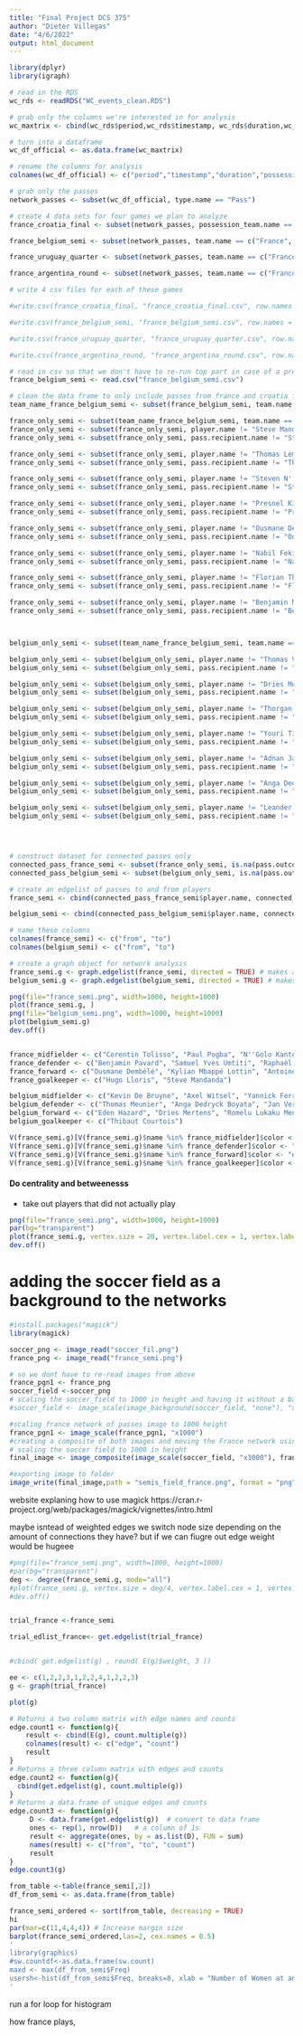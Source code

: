 ```yaml
---
title: "Final Project DCS 375"
author: "Dieter Villegas"
date: "4/6/2022"
output: html_document
---
```



```r
library(dplyr)
library(igraph)
```


```r

# read in the RDS
wc_rds <- readRDS("WC_events_clean.RDS")

# grab only the columns we're interested in for analysis
wc_maxtrix <- cbind(wc_rds$period,wc_rds$timestamp, wc_rds$duration,wc_rds$possession_team.name,wc_rds$type.name,wc_rds$player.name,wc_rds$team.name,wc_rds$pass.length,wc_rds$pass.recipient.name,wc_rds$pass.outcome.name,wc_rds$ball_receipt.outcome.name,wc_rds$match_id,wc_rds$location.x,wc_rds$location.y,wc_rds$pass.end_location.x,wc_rds$pass.end_location.y)

# turn into a dataframe
wc_df_official <- as.data.frame(wc_maxtrix)

# rename the columns for analysis
colnames(wc_df_official) <- c("period","timestamp","duration","possession_team.name","type.name","player.name","team.name","pass.length","pass.recipient.name","pass.outcome.name","ball_receipt.outcome.name","match_id","location.x","location.y","pass.end_location.x","pass.end_location.y")

# grab only the passes
network_passes <- subset(wc_df_official, type.name == "Pass")

# create 4 data sets for four games we plan to analyze
france_croatia_final <- subset(network_passes, possession_team.name == c("France", "Croatia"))

france_belgium_semi <- subset(network_passes, team.name == c("France", "Belgium"))

france_uruguay_quarter <- subset(network_passes, team.name == c("France", "Uruguay"))

france_argentina_round <- subset(network_passes, team.name == c("France", "Argentina"))

# write 4 csv files for each of these games

#write.csv(france_croatia_final, "france_croatia_final.csv", row.names = FALSE)

#write.csv(france_belgium_semi, "france_belgium_semi.csv", row.names = FALSE)

#write.csv(france_uruguay_quarter, "france_uruguay_quarter.csv", row.names = FALSE)

#write.csv(france_argentina_round, "france_argentina_round.csv", row.names = FALSE)

```


```r


# read in csv so that we don't have to re-run top part in case of a premature change to players.
france_belgium_semi <- read.csv("france_belgium_semi.csv")

# clean the data frame to only include passes from france and croatia final
team_name_france_belgium_semi <- subset(france_belgium_semi, team.name == c("France", "Belgium"))

france_only_semi <- subset(team_name_france_belgium_semi, team.name == "France")
france_only_semi <- subset(france_only_semi, player.name != "Steve Mandanda")
france_only_semi <- subset(france_only_semi, pass.recipient.name != "Steve Mandanda")

france_only_semi <- subset(france_only_semi, player.name != "Thomas Lemar")
france_only_semi <- subset(france_only_semi, pass.recipient.name != "Thomas Lemar")

france_only_semi <- subset(france_only_semi, player.name != "Steven N''Kemboanza Mike Christopher Nzonzi")
france_only_semi <- subset(france_only_semi, pass.recipient.name != "Steven N''Kemboanza Mike Christopher Nzonzi")

france_only_semi <- subset(france_only_semi, player.name != "Presnel Kimpembe")
france_only_semi <- subset(france_only_semi, pass.recipient.name != "Presnel Kimpembe")

france_only_semi <- subset(france_only_semi, player.name != "Ousmane Dembélé")
france_only_semi <- subset(france_only_semi, pass.recipient.name != "Ousmane Dembélé")

france_only_semi <- subset(france_only_semi, player.name != "Nabil Fekir")
france_only_semi <- subset(france_only_semi, pass.recipient.name != "Nabil Fekir")

france_only_semi <- subset(france_only_semi, player.name != "Florian Thauvin")
france_only_semi <- subset(france_only_semi, pass.recipient.name != "Florian Thauvin")

france_only_semi <- subset(france_only_semi, player.name != "Benjamin Mendy")
france_only_semi <- subset(france_only_semi, pass.recipient.name != "Benjamin Mendy")



belgium_only_semi <- subset(team_name_france_belgium_semi, team.name == "Belgium")

belgium_only_semi <- subset(belgium_only_semi, player.name != "Thomas Vermaelen")
belgium_only_semi <- subset(belgium_only_semi, pass.recipient.name != "Thomas Vermaelen")

belgium_only_semi <- subset(belgium_only_semi, player.name != "Dries Mertens")
belgium_only_semi <- subset(belgium_only_semi, pass.recipient.name != "Dries Mertens")

belgium_only_semi <- subset(belgium_only_semi, player.name != "Thorgan Hazard")
belgium_only_semi <- subset(belgium_only_semi, pass.recipient.name != "Thorgan Hazard")

belgium_only_semi <- subset(belgium_only_semi, player.name != "Youri Tielemans")
belgium_only_semi <- subset(belgium_only_semi, pass.recipient.name != "Youri Tielemans")

belgium_only_semi <- subset(belgium_only_semi, player.name != "Adnan Januzaj")
belgium_only_semi <- subset(belgium_only_semi, pass.recipient.name != "Adnan Januzaj")

belgium_only_semi <- subset(belgium_only_semi, player.name != "Anga Dedryck Boyata")
belgium_only_semi <- subset(belgium_only_semi, pass.recipient.name != "Anga Dedryck Boyata")

belgium_only_semi <- subset(belgium_only_semi, player.name != "Leander Dendoncker")
belgium_only_semi <- subset(belgium_only_semi, pass.recipient.name != "Leander Dendoncker")




# construct dataset for connected passes only 
connected_pass_france_semi <- subset(france_only_semi, is.na(pass.outcome.name))
connected_pass_belgium_semi <- subset(belgium_only_semi, is.na(pass.outcome.name))

# create an edgelist of passes to and from players
france_semi <- cbind(connected_pass_france_semi$player.name, connected_pass_france_semi$pass.recipient.name)

belgium_semi <- cbind(connected_pass_belgium_semi$player.name, connected_pass_belgium_semi$pass.recipient.name)

# name these columns
colnames(france_semi) <- c("from", "to")
colnames(belgium_semi) <- c("from", "to")

# create a graph object for network analysis
france_semi.g <- graph.edgelist(france_semi, directed = TRUE) # makes a graph object
belgium_semi.g <- graph.edgelist(belgium_semi, directed = TRUE) # makes a graph object

png(file="france_semi.png", width=1000, height=1000)
plot(france_semi.g, )
png(file="belgium_semi.png", width=1000, height=1000)
plot(belgium_semi.g)
dev.off()
```

```r

```


```r

france_midfielder <- c("Corentin Tolisso", "Paul Pogba", "N''Golo Kanté", "Blaise Matuidi", "Steven N''Kemboanza Mike Christopher Nzonzi", "Thomas Lemar", "Florian Thauvin")
france_defender <- c("Benjamin Pavard", "Samuel Yves Umtiti", "Raphaël Varane", "Lucas Hernández Pi", "Presnel Kimpembe", "Djibril Sidibé", "Benjamin Mendy")
france_forward <- c("Ousmane Dembélé", "Kylian Mbappé Lottin", "Antoine Griezmann", "Nabil Fekir", "Olivier Giroud")
france_goalkeeper <- c("Hugo Lloris", "Steve Mandanda")
```

```r

belgium_midfielder <- c("Kevin De Bruyne", "Axel Witsel", "Yannick Ferreira Carrasco", "Mousa Sidi Yaya Dembélé", "Thorgan Hazard", "Nacer Chadli", "Marouane Fellaini-Bakkioui", "Youri Tielemans", "Adnan Januzaj")
belgium_defender <- c("Thomas Meunier", "Anga Dedryck Boyata", "Jan Vertonghen", "Toby Alderweireld", "Leander Dendoncker", "Thomas Vermaelen", "Vincent Kompany")
belgium_forward <- c("Eden Hazard", "Dries Mertens", "Romelu Lukaku Menama", "Michy Batshuayi Tunga")
belgium_goalkeeper <- c("Thibaut Courtois")
```

```r
V(france_semi.g)[V(france_semi.g)$name %in% france_midfielder]$color <- "#440154"
V(france_semi.g)[V(france_semi.g)$name %in% france_defender]$color <- "#31688e"
V(france_semi.g)[V(france_semi.g)$name %in% france_forward]$color <- "#35b779"    
V(france_semi.g)[V(france_semi.g)$name %in% france_goalkeeper]$color <- "#fde725"
```
#### Do centrality and betweenesss 
- take out players that did not actually play 

```r
png(file="france_semi.png", width=1000, height=1000)
par(bg="transparent")
plot(france_semi.g, vertex.size = 20, vertex.label.cex = 1, vertex.label.color = "white")
dev.off()


```

# adding the soccer field as a background to the networks 
```r
#install.packages("magick")
library(magick)
```

```r

soccer_png <- image_read("soccer_fil.png")
france_png <- image_read("france_semi.png")

```


```r
# so we dont have to re-read images from above
france_pgn1 <- france_png
soccer_field <-soccer_png
# scaling the soccer_field to 1000 in height and having it without a background 
#soccer_field <- image_scale(image_background(soccer_field, "none"), "x1000")

#scaling france network of passes image to 1000 height
france_pgn1 <- image_scale(france_pgn1, "x1000")
#creating a composite of both images and moving the France network using offset to the right and down
# scaling the soccer field to 1000 in height 
final_image <- image_composite(image_scale(soccer_field, "x1000"), france_pgn1, offset = "+500+50")

```

```r
#exporting image to folder 
image_write(final_image,path = "semis_field_france.png", format = "png")
```

website explaning how to use magick 
https://cran.r-project.org/web/packages/magick/vignettes/intro.html



maybe isntead of weighted edges we switch node size depending on the amount of connections they have?
but if we can fiugre out edge weight would be hugeee
```r

#png(file="france_semi.png", width=1000, height=1000)
#par(bg="transparent")
deg <- degree(france_semi.g, mode="all")
#plot(france_semi.g, vertex.size = deg/4, vertex.label.cex = 1, vertex.label.color = "white")
#dev.off()



```







```r
trial_france <-france_semi

trial_edlist_france<- get.edgelist(trial_france)


#cbind( get.edgelist(g) , round( E(g)$weight, 3 ))
```

```r

ee <- c(1,2,2,3,1,2,2,4,1,2,2,3)
g <- graph(trial_france)

plot(g)

# Returns a two column matrix with edge names and counts
edge.count1 <- function(g){
    result <- cbind(E(g), count.multiple(g))
    colnames(result) <- c("edge", "count")
    result
}
# Returns a three column matrix with edges and counts
edge.count2 <- function(g){
  cbind(get.edgelist(g), count.multiple(g))
}
# Returns a data.frame of unique edges and counts
edge.count3 <- function(g){
     D <- data.frame(get.edgelist(g))  # convert to data frame
     ones <- rep(1, nrow(D))   # a column of 1s
     result <- aggregate(ones, by = as.list(D), FUN = sum)
     names(result) <- c("from", "to", "count")
     result
}
edge.count3(g)


```

```r
from_table <-table(france_semi[,2])
df_from_semi <- as.data.frame(from_table)

france_semi_ordered <- sort(from_table, decreasing = TRUE)
hi 
par(mar=c(11,4,4,4)) # Increase margin size
barplot(france_semi_ordered,las=2, cex.names = 0.5)
'
library(graphics)
#sw.countdf<-as.data.frame(sw.count)
maxd <- max(df_from_semi$Freq)
usersh<-hist(df_from_semi$Freq, breaks=8, xlab = "Number of Women at an event", ylab = "Number of events with the given attendance", main = "Distribution of Attendees per Event")
'

```



run a for loop for histogram 


how france plays, 



 